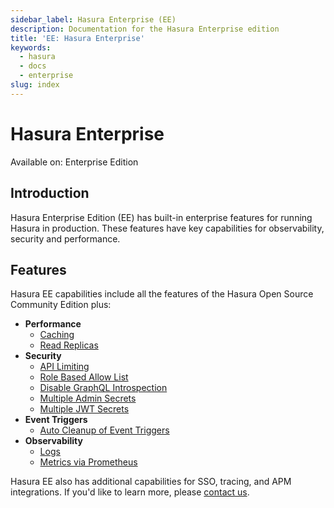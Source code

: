 ```yaml
---
sidebar_label: Hasura Enterprise (EE)
description: Documentation for the Hasura Enterprise edition
title: 'EE: Hasura Enterprise'
keywords:
  - hasura
  - docs
  - enterprise
slug: index
---
```



# <Enterprise /> Hasura Enterprise

<div className="badge badge--primary heading-badge">Available on: Enterprise Edition</div>

## Introduction

Hasura Enterprise Edition (EE) has built-in enterprise features for running Hasura in production. These features have
key capabilities for observability, security and performance.

## Features

Hasura EE capabilities include all the features of the Hasura Open Source Community Edition plus:

- **Performance**
  - [Caching](/enterprise/caching.mdx)
  - [Read Replicas](/databases/connect-db/read-replicas.mdx)
- **Security**
  - [API Limiting](/security/api-limits.mdx)
  - [Role Based Allow List](/security/allow-list.mdx/#role-based-allow-list)
  - [Disable GraphQL Introspection](/security/disable-graphql-introspection.mdx)
  - [Multiple Admin Secrets](/security/multiple-admin-secrets.mdx)
  - [Multiple JWT Secrets](/security/multiple-jwt-secrets.mdx)
- **Event Triggers**
  - [Auto Cleanup of Event Triggers](/event-triggers/clean-up/auto-cleanup.mdx)
- **Observability**
  - [Logs](/deployment/logging.mdx)
  - [Metrics via Prometheus](/enterprise/metrics.mdx)

Hasura EE also has additional capabilities for SSO, tracing, and APM integrations. If you'd like to learn more, please
[contact us](mailto:sales@hasura.io).
